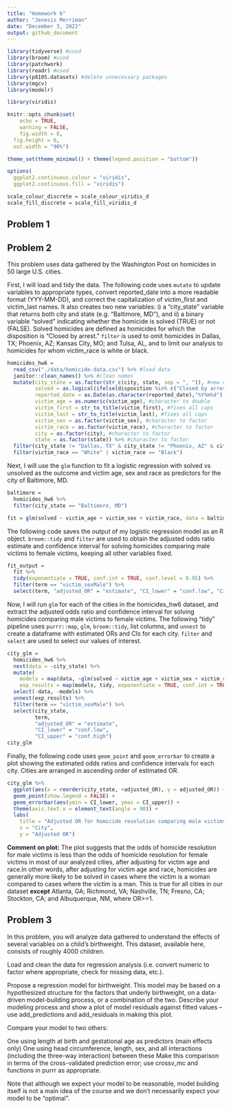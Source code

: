 ```yaml
---
title: "Homework 6"
author: "Jenesis Merriman"
date: "December 3, 2022"
output: github_document
---
```


```r
library(tidyverse) #used
library(broom) #used
library(patchwork)
library(readr) #used
library(p8105.datasets) #delete unnecessary packages
library(mgcv)
library(modelr)

library(viridis)

knitr::opts_chunk$set(
	echo = TRUE,
	warning = FALSE,
	fig.width = 8, 
  fig.height = 6,
  out.width = "90%")

theme_set(theme_minimal() + theme(legend.position = "bottom"))

options(
  ggplot2.continuous.colour = "viridis",
  ggplot2.continuous.fill = "viridis")

scale_colour_discrete = scale_colour_viridis_d
scale_fill_discrete = scale_fill_viridis_d
```

## Problem 1


## Problem 2

This problem uses data gathered by the Washington Post on homicides in 50 large U.S. cities.

First, I will load and tidy the data. The following code uses `mutate` to update variables to appropriate types, convert reported_date into a more readable format (YYY-MM-DD), and correct the capitalization of victim_first and victim_last names. It also creates two new variables: i) a "city_state" variable that returns both city and state (e.g. “Baltimore, MD”), and ii) a binary variable "solved" indicating whether the homicide is solved (TRUE) or not (FALSE). Solved homicides are defined as homicides for which the disposition is "Closed by arrest." `filter` is used to omit homicides in Dallas, TX; Phoenix, AZ; Kansas City, MO; and Tulsa, AL, and to limit our analysis to homicides for whom victim_race is white or black.

```r
homicides_hw6 =
  read_csv("./data/homicide-data.csv") %>% #load data
  janitor::clean_names() %>% #clean names
  mutate(city_state = as.factor(str_c(city, state, sep = ", ")), #new variable
         solved = as.logical(ifelse(disposition %in% c("Closed by arrest"), TRUE, FALSE)), #new variable
         reported_date = as.Date(as.character(reported_date),"%Y%m%d"), #fixes date format
         victim_age = as.numeric(victim_age), #character to double
         victim_first = str_to_title(victim_first), #fixes all caps
         victim_last = str_to_title(victim_last), #fixes all caps
         victim_sex = as.factor(victim_sex), #character to factor
         victim_race = as.factor(victim_race), #character to factor
         city = as.factor(city), #character to factor
         state = as.factor(state)) %>% #character to factor
  filter(city_state != "Dallas, TX" & city_state != "Phoenix, AZ" & city_state != "Kansas City, MO" & city_state != "Tulsa, AL") %>%
  filter(victim_race == "White" | victim_race == "Black")
```

Next, I will use the `glm` function to fit a logistic regression with solved vs unsolved as the outcome and victim age, sex and race as predictors for the city of Baltimore, MD.

```r
baltimore =
  homicides_hw6 %>%
  filter(city_state == "Baltimore, MD")

fit = glm(solved ~ victim_age + victim_sex + victim_race, data = baltimore, family = "binomial")
```

The following code saves the output of my logistic regression model as an R object. `broom::tidy` and `filter` are used to obtain the adjusted odds ratio estimate and confidence interval for solving homicides comparing male victims to female victims, keeping all other variables fixed.

```r
fit_output =
  fit %>% 
  tidy(exponentiate = TRUE, conf.int = TRUE, conf.level = 0.95) %>%
  filter(term == "victim_sexMale") %>%
  select(term, "adjusted_OR" = "estimate", "CI_lower" = "conf.low", "CI_upper" = "conf.high")
```

Now, I will run `glm` for each of the cities in the homicides_hw6 dataset, and extract the adjusted odds ratio and confidence interval for solving homicides comparing male victims to female victims. The following "tidy" pipeline uses `purrr::map`, `glm`, `broom::tidy`, list columns, and `unnest` to create a dataframe with estimated ORs and CIs for each city. `filter` and `select` are used to select our values of interest.

```r
city_glm =
  homicides_hw6 %>% 
  nest(data = -city_state) %>% 
  mutate(
    models = map(data, ~glm(solved ~ victim_age + victim_sex + victim_race, family = "binomial", data = .x)),
    exp_results = map(models, tidy, exponentiate = TRUE, conf.int = TRUE, conf.level = 0.95)) %>%
  select(-data, -models) %>% 
  unnest(exp_results) %>%
  filter(term == "victim_sexMale") %>%
  select(city_state, 
         term, 
         "adjusted_OR" = "estimate", 
         "CI_lower" = "conf.low",
         "CI_upper" = "conf.high")
city_glm
```

Finally, the following code uses `geom_point` and `geom_errorbar` to create a plot showing the estimated odds ratios and confidence intervals for each city. Cities are arranged in ascending order of estimated OR.

```r
city_glm %>%
  ggplot(aes(x = reorder(city_state, +adjusted_OR), y = adjusted_OR)) +
  geom_point(show.legend = FALSE) +
  geom_errorbar(aes(ymin = CI_lower, ymax = CI_upper)) +
  theme(axis.text.x = element_text(angle = 90)) +
  labs(
    title = "Adjusted OR for homicide resolution comparing male victims to female victims",
    x = "City",
    y = "Adjusted OR")
```
 
 **Comment on plot:** The plot suggests that the odds of homicide resolution for male victims is less than the odds of homicide resolution for female victims in most of our analyzed cities, after adjusting for victim age and race.In other words, after adjusting for victim age and race, homicides are generally more likely to be solved in cases where the victim is a woman compared to cases where the victim is a man. This is true for all cities in our dataset **except** Atlanta, GA; Richmond, VA; Nashville, TN; Fresno, CA; Stockton, CA; and Albuquerque, NM, where OR>=1.

## Problem 3

In this problem, you will analyze data gathered to understand the effects of several variables on a child’s birthweight. This dataset, available here, consists of roughly 4000 children.

Load and clean the data for regression analysis (i.e. convert numeric to factor where appropriate, check for missing data, etc.).

Propose a regression model for birthweight. This model may be based on a hypothesized structure for the factors that underly birthweight, on a data-driven model-building process, or a combination of the two. Describe your modeling process and show a plot of model residuals against fitted values – use add_predictions and add_residuals in making this plot.

Compare your model to two others:

One using length at birth and gestational age as predictors (main effects only)
One using head circumference, length, sex, and all interactions (including the three-way interaction) between these
Make this comparison in terms of the cross-validated prediction error; use crossv_mc and functions in purrr as appropriate.

Note that although we expect your model to be reasonable, model building itself is not a main idea of the course and we don’t necessarily expect your model to be “optimal”.

